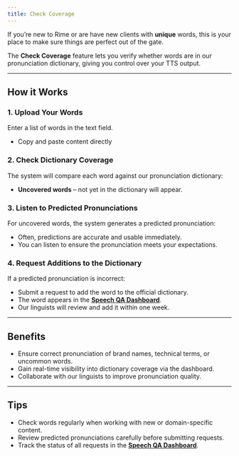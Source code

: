 ```yaml
---
title: Check Coverage
---
```


If you’re new to Rime or are have new clients with **unique** words, this is your place to make sure things are perfect out of the gate. 

The **Check Coverage** feature lets you verify whether words are in our pronunciation dictionary, giving you control over your TTS output.

---

## How it Works

### 1. Upload Your Words
Enter a list of words in the text field.
- Copy and paste content directly


### 2. Check Dictionary Coverage
The system will compare each word against our pronunciation dictionary:
- **Uncovered words** – not yet in the dictionary will appear. 

### 3. Listen to Predicted Pronunciations
For uncovered words, the system generates a predicted pronunciation:
- Often, predictions are accurate and usable immediately.
- You can listen to ensure the pronunciation meets your expectations.

### 4. Request Additions to the Dictionary
If a predicted pronunciation is incorrect:
- Submit a request to add the word to the official dictionary.
- The word appears in the [**Speech QA Dashboard**](https://app.rime.ai/oov/).
- Our linguists will review and add it within one week.

---

## Benefits
- Ensure correct pronunciation of brand names, technical terms, or uncommon words.
- Gain real-time visibility into dictionary coverage via the dashboard.
- Collaborate with our linguists to improve pronunciation quality.

---

## Tips
- Check words regularly when working with new or domain-specific content.
- Review predicted pronunciations carefully before submitting requests.
- Track the status of all requests in the [**Speech QA Dashboard**](https://app.rime.ai/oov/).

